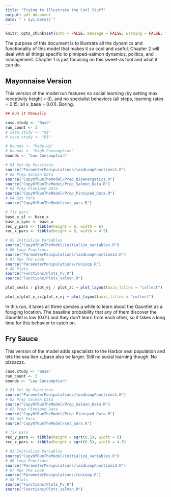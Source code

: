 ```yaml
---
title: "Trying to Illustrate the Cool Stuff"
output: pdf_document
date: "`r Sys.Date()`"
---
```


```r
knitr::opts_chunk$set(echo = FALSE, message = FALSE, warning = FALSE, fig.height = 9)
```

The purpose of this document is to illustrate all the dynamics and functionality of this model that makes it so cool and useful. Chapter 2 will deal with all things specific to pinniped-salmon dynamics, politics, and management. Chapter 1 is just focusing on this sweet-as tool and what it can do. 

## Mayonnaise Version

This version of the model run features no social learning (by setting max receptivity height = 0), and no specialist behaviors (all steps, learning rates = 0.15; all x_base = 0.01). Boring.

```r
## Run it Manually

case.study <- "Base"
run_count <- 3
# case.study <- "N1"
# case.study <- "B1"

# bounds <- "Made-Up"
# bounds <- "High Consumption"
bounds <- "Low Consumption"

# 01 Set-Up Functions
source("ParameterManipulations/loadLoopFunctions1.R")
# 02 Prep Salmon Data
source("CopyOfRunTheModel/Prep_Bioenergetics.R")
source("CopyOfRunTheModel/Prep_Salmon_Data.R")
# 03 Prep Pinniped Data
source("CopyOfRunTheModel/Prep_Pinniped_Data.R")
# 04 Set Pars
source("CopyOfRunTheModel/set_pars.R")

# fix pars
base_x_sl <- base_x
base_x_spec <- base_x
rec_y_pars <- tibble(height = 0, width = 6)
rec_x_pars <- tibble(height = 0, width = 4.5)

# 05 Initialize Variables
source("CopyOfRunTheModel/initialize_variables.R")
# 06 Loop Functions
source("ParameterManipulations/loadLoopFunctions2.R")
# 07 Run The Loop
source("ParameterManipulations/runLoop.R")
# 08 Plots
source("Functions/Plots_Pv.R")
source("Functions/Plots_salmon.R")

plot_seals / plot_ej / plot_zc + plot_layout(axis_titles = "collect")

plot_x/plot_x_zc/plot_x_ej + plot_layout(axis_titles = "collect")
```
In this run, it takes all three species a while to learn about the Gauntlet as a foraging location. The baseline probability that any of them discover the Gauntlet is low (0.01) and they don't learn from each other, so it takes a long time for this behavior to catch on.

## Fry Sauce

This version of the model adds specialists to the Harbor seal population and lets the sea lion x_base also be larger. Still no social learning though. No pizzazzz.

```r

case.study <- "Base"
run_count <- 3
bounds <- "Low Consumption"

# 01 Set-Up Functions
source("ParameterManipulations/loadLoopFunctions1.R")
# 02 Prep Salmon Data
source("CopyOfRunTheModel/Prep_Salmon_Data.R")
# 03 Prep Pinniped Data
source("CopyOfRunTheModel/Prep_Pinniped_Data.R")
# 04 Set Pars
source("CopyOfRunTheModel/set_pars.R")

# fix pars
rec_y_pars <- tibble(height = sqrt(0.5), width = 6)
rec_x_pars <- tibble(height = sqrt(0.5), width = 4.5)

# 05 Initialize Variables
source("CopyOfRunTheModel/initialize_variables.R")
# 06 Loop Functions
source("ParameterManipulations/loadLoopFunctions2.R")
# 07 Run The Loop
source("ParameterManipulations/runLoop.R")
# 08 Plots
source("Functions/Plots_Pv.R")
source("Functions/Plots_salmon.R")
```



